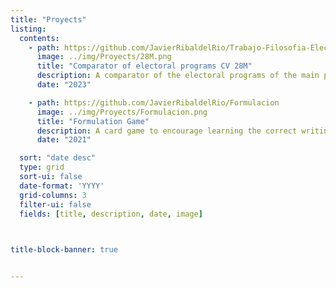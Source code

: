 ```yaml
---
title: "Proyects"
listing:
  contents:
    - path: https://github.com/JavierRibaldelRio/Trabajo-Filosofia-Elecciones-CV-2023
      image: ../img/Proyects/28M.png
      title: "Comparator of electoral programs CV 28M"
      description: A comparator of the electoral programs of the main political parties that ran in the Valencian Community elections on May 28, 2023. Built with React & D3.js
      date: "2023"

    - path: https://github.com/JavierRibaldelRio/Formulacion
      image: ../img/Proyects/Formulacion.png
      title: "Formulation Game"
      description: A card game to encourage learning the correct writing of the inorganic chemistry formulation, in Spanish.
      date: "2021"

  sort: "date desc"
  type: grid
  sort-ui: false
  date-format: 'YYYY'
  grid-columns: 3
  filter-ui: false
  fields: [title, description, date, image]

 

title-block-banner: true


---
```


<!--  Explanation of how to use the listing page to redirect to links, from outside the website https://github.com/quarto-dev/quarto-cli/discussions/6309
 -->
